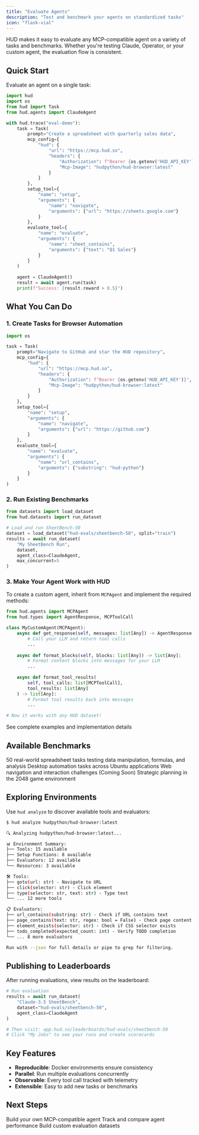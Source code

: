 ```yaml
---
title: "Evaluate Agents"
description: "Test and benchmark your agents on standardized tasks"
icon: "flask-vial"
---
```


HUD makes it easy to evaluate any MCP-compatible agent on a variety of tasks and benchmarks. Whether you're testing Claude, Operator, or your custom agent, the evaluation flow is consistent.

## Quick Start

Evaluate an agent on a single task:

```python
import hud
import os
from hud import Task
from hud.agents import ClaudeAgent

with hud.trace("eval-demo"):
    task = Task(
        prompt="Create a spreadsheet with quarterly sales data",
        mcp_config={
            "hud": {
                "url": "https://mcp.hud.so",
                "headers": {
                    "Authorization": f"Bearer {os.getenv('HUD_API_KEY')}",
                    "Mcp-Image": "hudpython/hud-browser:latest"
                }
            }
        },
        setup_tool={
            "name": "setup",
            "arguments": {
                "name": "navigate",
                "arguments": {"url": "https://sheets.google.com"}
            }
        },
        evaluate_tool={
            "name": "evaluate", 
            "arguments": {
                "name": "sheet_contains",
                "arguments": {"text": "Q1 Sales"}
            }
        }
    )
    
    agent = ClaudeAgent()
    result = await agent.run(task)
    print(f"Success: {result.reward > 0.5}")
```

## What You Can Do

### 1. Create Tasks for Browser Automation

```python
import os

task = Task(
    prompt="Navigate to GitHub and star the HUD repository",
    mcp_config={
        "hud": {
            "url": "https://mcp.hud.so",
            "headers": {
                "Authorization": f"Bearer {os.getenv('HUD_API_KEY')}",
                "Mcp-Image": "hudpython/hud-browser:latest"
            }
        }
    },
    setup_tool={
        "name": "setup",
        "arguments": {
            "name": "navigate",
            "arguments": {"url": "https://github.com"}
        }
    },
    evaluate_tool={
        "name": "evaluate", 
        "arguments": {
            "name": "url_contains",
            "arguments": {"substring": "hud-python"}
        }
    }
)
```

### 2. Run Existing Benchmarks

```python
from datasets import load_dataset
from hud.datasets import run_dataset

# Load and run SheetBench-50
dataset = load_dataset("hud-evals/sheetbench-50", split="train")
results = await run_dataset(
    "My SheetBench Run",
    dataset,
    agent_class=ClaudeAgent,
    max_concurrent=5
)
```

### 3. Make Your Agent Work with HUD

To create a custom agent, inherit from `MCPAgent` and implement the required methods:

```python
from hud.agents import MCPAgent
from hud.types import AgentResponse, MCPToolCall

class MyCustomAgent(MCPAgent):
    async def get_response(self, messages: list[Any]) -> AgentResponse:
        # Call your LLM and return tool calls
        ...
    
    async def format_blocks(self, blocks: list[Any]) -> list[Any]:
        # Format content blocks into messages for your LLM
        ...
    
    async def format_tool_results(
        self, tool_calls: list[MCPToolCall], 
        tool_results: list[Any]
    ) -> list[Any]:
        # Format tool results back into messages
        ...

# Now it works with any HUD dataset!
```

<Card title="Full Implementation Guide" icon="code" href="/evaluate-agents/create-agents">
  See complete examples and implementation details
</Card>

## Available Benchmarks

<CardGroup cols={2}>
<Card title="SheetBench-50" icon="table">
  50 real-world spreadsheet tasks testing data manipulation, formulas, and analysis
</Card>

<Card title="OSWorld-Verified" icon="desktop">
  Desktop automation tasks across Ubuntu applications
</Card>

<Card title="OnlineMind2Web" icon="globe">
  Web navigation and interaction challenges (Coming Soon)
</Card>

<Card title="2048 Puzzles" icon="gamepad">
  Strategic planning in the 2048 game environment
</Card>
</CardGroup>

## Exploring Environments

Use `hud analyze` to discover available tools and evaluators:

```bash
$ hud analyze hudpython/hud-browser:latest

🔍 Analyzing hudpython/hud-browser:latest...

📊 Environment Summary:
├── Tools: 15 available
├── Setup Functions: 8 available  
├── Evaluators: 12 available
└── Resources: 3 available

🛠️ Tools:
├── goto(url: str) - Navigate to URL
├── click(selector: str) - Click element
├── type(selector: str, text: str) - Type text
└── ... 12 more tools

📋 Evaluators:
├── url_contains(substring: str) - Check if URL contains text
├── page_contains(text: str, regex: bool = False) - Check page content
├── element_exists(selector: str) - Check if CSS selector exists
├── todo_completed(expected_count: int) - Verify TODO completion
└── ... 8 more evaluators

Run with --json for full details or pipe to grep for filtering.
```

## Publishing to Leaderboards

After running evaluations, view results on the leaderboard:

```python
# Run evaluation
results = await run_dataset(
    "Claude-3.5 SheetBench",
    dataset="hud-evals/sheetbench-50",
    agent_class=ClaudeAgent
)

# Then visit: app.hud.so/leaderboards/hud-evals/sheetbench-50
# Click "My Jobs" to see your runs and create scorecards
```

## Key Features

- **Reproducible**: Docker environments ensure consistency
- **Parallel**: Run multiple evaluations concurrently
- **Observable**: Every tool call tracked with telemetry
- **Extensible**: Easy to add new tasks or benchmarks

## Next Steps

<CardGroup cols={3}>
<Card title="Create Agents" icon="robot" href="/evaluate-agents/create-agents">
  Build your own MCP-compatible agent
</Card>

<Card title="Leaderboards" icon="trophy" href="/evaluate-agents/leaderboards">
  Track and compare agent performance
</Card>

<Card title="Create Benchmarks" icon="flask" href="/evaluate-agents/create-benchmarks">
  Build custom evaluation datasets
</Card>
</CardGroup>

